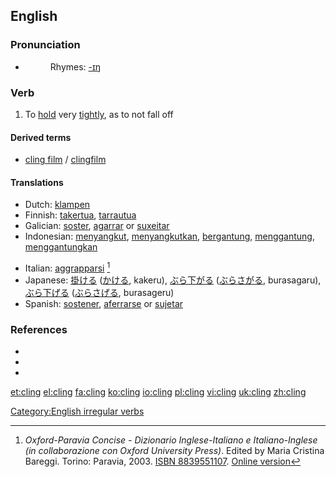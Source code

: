 ==English==

===Pronunciation===
*{{IPA|/'kliɳ/}}
*:Rhymes: [[Rhymes:English:-ɪŋ|-ɪŋ]]

===Verb===
{{en-verb|clings|clinging|clung}}

# To [[hold]] very [[tight]]ly, as to not fall off

====Derived terms====
*[[cling film]] / [[clingfilm]]

====Translations====
{{top}}
*Dutch: [[klampen]]
*Finnish: [[takertua]], [[tarrautua]]
*Galician: [[soster]], [[agarrar]] or [[suxeitar]]
*Indonesian: [[sangkut|menyangkut]], [[sangkut|menyangkutkan]], [[gantung|bergantung]], [[gantung|menggantung]], [[gantung|menggantungkan]]
{{mid}}
*Italian: [[aggrapparsi]] <ref>''Oxford-Paravia Concise - Dizionario Inglese-Italiano e Italiano-Inglese (in collaborazione con Oxford University Press)''. Edited by Maria Cristina Bareggi. Torino: Paravia, 2003. [[W:Wikipedia:book sources| ISBN 8839551107]]. [http://www.oxfordparavia.it/ Online version]</ref>
*Japanese: [[掛ける]] ([[かける]], kakeru), [[ぶら下がる]] ([[ぶらさがる]], burasagaru), [[ぶら下げる]] ([[ぶらさげる]], burasageru)
*Spanish: [[sostener]], [[aferrarse]] or [[sujetar]]
{{bottom}}

===References===
*{{R:Century 1911}}
*{{R:Webster 1913}}
*<references/>

[[Category:English irregular verbs]]

[[et:cling]]
[[el:cling]]
[[fa:cling]]
[[ko:cling]]
[[io:cling]]
[[pl:cling]]
[[vi:cling]]
[[uk:cling]]
[[zh:cling]]